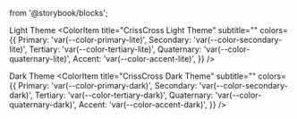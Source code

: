 from '@storybook/blocks';

<Meta title="Colors" />
  <Title>Criss Cross Colors</Title>

<Subtitle>Light Theme</Subtitle>
<ColorPalette>
<ColorItem
  title="CrissCross Light Theme"
  subtitle=""
  colors={{
    Primary: 'var(--color-primary-lite)',
    Secondary: 'var(--color-secondary-lite)',
    Tertiary: 'var(--color-tertiary-lite)',
    Quaternary: 'var(--color-quaternary-lite)',
    Accent: 'var(--color-accent-lite)',
  }}
  />
</ColorPalette>

<Subtitle>Dark Theme</Subtitle>
<ColorPalette>
<ColorItem
  title="CrissCross Dark Theme"
  subtitle=""
  colors={{
    Primary: 'var(--color-primary-dark)',
    Secondary: 'var(--color-secondary-dark)',
    Tertiary: 'var(--color-tertiary-dark)',
    Quaternary: 'var(--color-quaternary-dark)',
    Accent: 'var(--color-accent-dark)',
  }}
  />
</ColorPalette>
